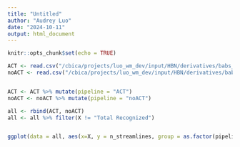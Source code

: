 ```yaml
---
title: "Untitled"
author: "Audrey Luo"
date: "2024-10-11"
output: html_document
---
```


```r
knitr::opts_chunk$set(echo = TRUE)
```

 
 
```r

ACT <- read.csv("/cbica/projects/luo_wm_dev/input/HBN/derivatives/babs_qsirecon_pyafq_act/merge_ds/qsirecon-PYAFQ/sub-NDARAA948VFH/ses-HBNsiteRU/dwi/sub-NDARAA948VFH_ses-HBNsiteRU_acq-64dir_space-T1w_desc-preproc_dwimap/sub-NDARAA948VFH_ses-HBNsiteRU_acq-64dir_coordsys-RASMM_trkmethod-probCSD_recogmethod-AFQ_desc-slCount_dwi.csv")
noACT <- read.csv("/cbica/projects/luo_wm_dev/input/HBN/derivatives/babs_qsirecon_pyafq_noACT/merge_ds/qsirecon-PYAFQ/sub-NDARAA948VFH/ses-HBNsiteRU/dwi/sub-NDARAA948VFH_ses-HBNsiteRU_acq-64dir_space-T1w_desc-preproc_dwimap/sub-NDARAA948VFH_ses-HBNsiteRU_acq-64dir_coordsys-RASMM_trkmethod-probCSD_recogmethod-AFQ_desc-slCount_dwi.csv")


ACT <- ACT %>% mutate(pipeline = "ACT")
noACT <- noACT %>% mutate(pipeline = "noACT")

all <- rbind(ACT, noACT) 
all <- all %>% filter(X != "Total Recognized")


ggplot(data = all, aes(x=X, y = n_streamlines, group = as.factor(pipeline))) + geom_bar(stat="identity", aes(fill = pipeline), position = "dodge") + theme(axis.text.x = element_text(angle=90))
```
 
 